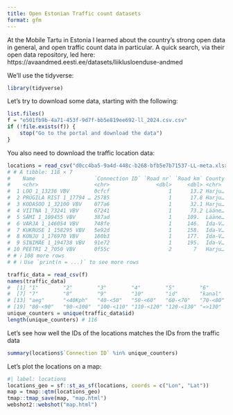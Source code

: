 ```yaml
---
title: Open Estonian Traffic count datasets
format: gfm
---
```


At the Mobile Tartu in Estonia I learned about the country's strong open data in general, and open traffic count data in particular.
A quick search, via their open data repository, led here: https://avaandmed.eesti.ee/datasets/liiklusloenduse-andmed

We'll use the tidyverse:

```r
library(tidyverse)
```

Let's try to download some data, starting with the following:


```r
list.files()
f = "e501fb9b-4a71-453f-9d7f-bb5e819ee692-ll_2024.csv.csv"
if (!file.exists(f)) {
    stop("Go to the portal and download the data")
}
```

You also need to download the traffic location data:

```r
locations = read_csv("d0cc4ba5-9a4d-448c-b268-bfb5e7b71537-LL-meta.xlsx.csv")
# # A tibble: 118 × 7
#    Name                   `Connection ID` `Road nr` `Road km` County   Lon   Lat
#    <chr>                  <chr>               <dbl>     <dbl> <chr>  <dbl> <dbl>
#  1 LOO 1_13236 VBV        0cfcf                   1      13.2 Harju…  25.0  59.4
#  2 PRÜGILA RIST 1_17794 … 25785                   1      17.8 Harju…  25.0  59.5
#  3 KODASOO 1_32100 VBV    077a6                   1      32.1 Harju…  25.3  59.4
#  4 VIITNA 1_73241 VBV     67241                   1      73.2 Lääne…  26.0  59.5
#  5 SÄMI 1_109455 VBV      387ad                   1     109.  Lääne…  26.6  59.4
#  6 VARJA 1_146054 VBV     748fe                   1     146.  Ida-V…  27.1  59.4
#  7 KUKRUSE 1_158295 VBV   5e92d                   1     158.  Ida-V…  27.3  59.4
#  8 KONJU 1_176970 VBV     180b3                   1     177.  Ida-V…  27.6  59.4
#  9 SINIMÄE 1_194738 VBV   91e72                   1     195.  Ida-V…  27.9  59.4
# 10 PEETRI 2_7050 VBV      0f55c                   2       7   Harju…  24.8  59.4
# # ℹ 108 more rows
# # ℹ Use `print(n = ...)` to see more rows
```


```r
traffic_data = read_csv(f)
names(traffic_data)
#  [1] "1"        "2"        "3"        "4"        "5"        "6"       
#  [7] "7"        "8"        "9"        "10"       "id"       "kanal"   
# [13] "aeg"      "<40Kph"   "40-<50"   "50-<60"   "60-<70"   "70-<80"  
# [19] "80-<90"   "90-<100"  "100-<110" "110-<120" "120-<130" "=>130"
unique_counters = unique(traffic_data$id)
length(unique_counters) # 116
```

Let's see how well the IDs of the locations matches the IDs from the traffic data


```r
summary(locations$`Connection ID` %in% unique_counters)
```

Let's plot the locations on a map:


```r
#| label: locations
locations_geo = sf::st_as_sf(locations, coords = c("Lon", "Lat"))
map = tmap::qtm(locations_geo)
tmap::tmap_save(map, "map.html")
webshot2::webshot("map.html")
```